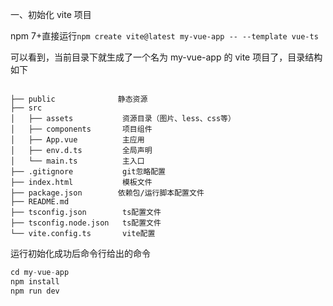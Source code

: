 一、初始化 vite 项目

npm 7+直接运行`npm create vite@latest my-vue-app -- --template vue-ts`

可以看到，当前目录下就生成了一个名为 my-vue-app 的 vite 项目了，目录结构如下

```
​
├── public              静态资源
├── src
│   ├── assets           资源目录（图片、less、css等）
│   ├── components       项目组件
│   ├── App.vue          主应用
│   ├── env.d.ts         全局声明
│   └── main.ts          主入口
├── .gitignore           git忽略配置
├── index.html           模板文件
├── package.json        依赖包/运行脚本配置文件
├── README.md
├── tsconfig.json        ts配置文件
├── tsconfig.node.json   ts配置文件
└── vite.config.ts       vite配置

```

运行初始化成功后命令行给出的命令

```js
cd my-vue-app
npm install
npm run dev
```

























